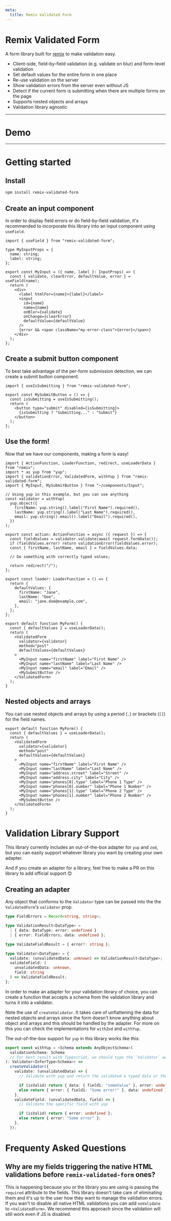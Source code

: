 ```yaml
---
meta:
  title: Remix Validated Form
---
```




# Remix Validated Form

A form library built for [remix](https://remix.run) to make validation easy.

- Client-side, field-by-field validation (e.g. validate on blur) and form-level validation
- Set default values for the entire form in one place
- Re-use validation on the server
- Show validation errors from the server even without JS
- Detect if the current form is submitting when there are multiple forms on the page
- Supports nested objects and arrays
- Validation library agnostic

---

# Demo

<CodeExample>
  <ValidatedForm validator={validator} method="post">
    <FormResponse />
    <FormInput name="firstName" label="First Name" />
    <FormInput name="lastName" label="Last Name" />
    <FormInput name="email" label="Email" />
    <SubmitButton />
  </ValidatedForm>
</CodeExample>

---

# Getting started

## Install

```bash
npm install remix-validated-form
```

## Create an input component

In order to display field errors or do field-by-field validation,
it's recommended to incorporate this library into an input component using `useField`.

```tsx
import { useField } from "remix-validated-form";

type MyInputProps = {
  name: string;
  label: string;
};

export const MyInput = ({ name, label }: InputProps) => {
  const { validate, clearError, defaultValue, error } = useField(name);
  return (
    <div>
      <label htmlFor={name}>{label}</label>
      <input
        id={name}
        name={name}
        onBlur={validate}
        onChange={clearError}
        defaultValue={defaultValue}
      />
      {error && <span className="my-error-class">{error}</span>}
    </div>
  );
};
```

## Create a submit button component

To best take advantage of the per-form submission detection, we can create a submit button component.

```tsx
import { useIsSubmitting } from "remix-validated-form";

export const MySubmitButton = () => {
  const isSubmitting = useIsSubmitting();
  return (
    <button type="submit" disabled={isSubmitting}>
      {isSubmitting ? "Submitting..." : "Submit"}
    </button>
  );
};
```

## Use the form!

Now that we have our components, making a form is easy!

```tsx
import { ActionFunction, LoaderFunction, redirect, useLoaderData } from "remix";
import * as yup from "yup";
import { validationError, ValidatedForm, withYup } from "remix-validated-form";
import { MyInput, MySubmitButton } from "~/components/Input";

// Using yup in this example, but you can use anything
const validator = withYup(
  yup.object({
    firstName: yup.string().label("First Name").required(),
    lastName: yup.string().label("Last Name").required(),
    email: yup.string().email().label("Email").required(),
  })
);

export const action: ActionFunction = async ({ request }) => {
  const fieldValues = validator.validate(await request.formData());
  if (fieldValues.error) return validationError(fieldValues.error);
  const { firstName, lastName, email } = fieldValues.data;

  // Do something with correctly typed values;

  return redirect("/");
};

export const loader: LoaderFunction = () => {
  return {
    defaultValues: {
      firstName: "Jane",
      lastName: "Doe",
      email: "jane.doe@example.com",
    },
  };
};

export default function MyForm() {
  const { defaultValues } = useLoaderData();
  return (
    <ValidatedForm
      validator={validator}
      method="post"
      defaultValues={defaultValues}
    >
      <MyInput name="firstName" label="First Name" />
      <MyInput name="lastName" label="Last Name" />
      <MyInput name="email" label="Email" />
      <MySubmitButton />
    </ValidatedForm>
  );
}
```

## Nested objects and arrays

You can use nested objects and arrays by using a period (`.`) or brackets (`[]`) for the field names.

```tsx
export default function MyForm() {
  const { defaultValues } = useLoaderData();
  return (
    <ValidatedForm
      validator={validator}
      method="post"
      defaultValues={defaultValues}
    >
      <MyInput name="firstName" label="First Name" />
      <MyInput name="lastName" label="Last Name" />
      <MyInput name="address.street" label="Street" />
      <MyInput name="address.city" label="City" />
      <MyInput name="phones[0].type" label="Phone 1 Type" />
      <MyInput name="phones[0].number" label="Phone 1 Number" />
      <MyInput name="phones[1].type" label="Phone 2 Type" />
      <MyInput name="phones[1].number" label="Phone 2 Number" />
      <MySubmitButton />
    </ValidatedForm>
  );
}
```

# Validation Library Support

This library currently includes an out-of-the-box adapter for `yup` and `zod`,
but you can easily support whatever library you want by creating your own adapter.

And if you create an adapter for a library, feel free to make a PR on this library to add official support 😊

## Creating an adapter

Any object that conforms to the `Validator` type can be passed into the the `ValidatedForm`'s `validator` prop.

```ts
type FieldErrors = Record<string, string>;

type ValidationResult<DataType> =
  | { data: DataType; error: undefined }
  | { error: FieldErrors; data: undefined };

type ValidateFieldResult = { error?: string };

type Validator<DataType> = {
  validate: (unvalidatedData: unknown) => ValidationResult<DataType>;
  validateField: (
    unvalidatedData: unknown,
    field: string
  ) => ValidateFieldResult;
};
```

In order to make an adapter for your validation library of choice,
you can create a function that accepts a schema from the validation library and turns it into a validator.

Note the use of `createValidator`.
It takes care of unflattening the data for nested objects and arrays
since the form doesn't know anything about object and arrays and this should be handled by the adapter.
For more on this you can check the implementations for `withZod` and `withYup`.

The out-of-the-box support for `yup` in this library works like this:

```ts
export const withYup = <Schema extends AnyObjectSchema>(
  validationSchema: Schema
  // For best result with Typescript, we should type the `Validator` we return based on the provided schema
): Validator<InferType<Schema>> =>
  createValidator({
    validate: (unvalidatedData) => {
      // Validate with yup and return the validated & typed data or the error

      if (isValid) return { data: { field1: "someValue" }, error: undefined };
      else return { error: { field1: "Some error!" }, data: undefined };
    },
    validateField: (unvalidatedData, field) => {
      // Validate the specific field with yup

      if (isValid) return { error: undefined };
      else return { error: "Some error" };
    },
  });
```

# Frequenty Asked Questions

## Why are my fields triggering the native HTML validations before `remix-validated-form` ones?

This is happening because you or the library you are using is passing the `required` attribute to the fields.
This library doesn't take care of eliminating them and it's up to the user how they want to manage the validation errors.
If you wan't to disable all native HTML validations you can add `noValidate` to `<ValidatedForm>`.
We recommend this approach since the validation will still work even if JS is disabled.
